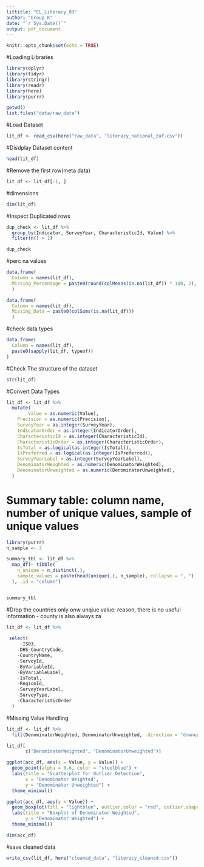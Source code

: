 ```yaml
---
littitle: "CL_Literacy_03"
author: "Group K"
date: "`r Sys.Date()`"
output: pdf_document
---
```


```r
knitr::opts_chunk$set(echo = TRUE)
```

#Loading Libraries
```r
library(dplyr)
library(tidyr)
library(stringr)
library(readr)
library(here)
library(purrr)

getwd()
list.files("data/raw_data")
```
#Load Dataset 
```r
lit_df <- read_csv(here("raw_data", "literacy_national_zaf.csv"))
```

#Disdplay Dataset content
```r
head(lit_df)
```

#Remove the first row(meta data)
```r
lit_df <- lit_df[-1, ]
```
#dimensions 
```r
dim(lit_df)
```

#Inspect Duplicated rows
```r
dup_check <- lit_df %>%
  group_by(Indicator, SurveyYear, CharacteristicId, Value) %>%
  filter(n() > 1)

dup_check

```

#perc na values
```r

data.frame(
  Column = names(lit_df),
  Missing_Percentage = paste0(round(colMeans(is.na(lit_df)) * 100, 2), "%")
  )

```

```r
data.frame(
  Column = names(lit_df),
  Missing_Data = paste0(colSums(is.na(lit_df)))
  )
```

#check data types
```r
data.frame(
  Column = names(lit_df),
  paste0(sapply(lit_df, typeof))
)

```
#Check The structure of the dataset 
```r
str(lit_df)

```

#Convert Data Types
```r
lit_df <- lit_df %>%
  mutate(
        Value = as.numeric(Value),
    Precision = as.numeric(Precision),
    SurveyYear = as.integer(SurveyYear),
    IndicatorOrder = as.integer(IndicatorOrder),
    CharacteristicId = as.integer(CharacteristicId),
    CharacteristicOrder = as.integer(CharacteristicOrder),
    IsTotal = as.logical(as.integer(IsTotal)),
    IsPreferred = as.logical(as.integer(IsPreferred)),
    SurveyYearLabel = as.integer(SurveyYearLabel),
    DenominatorWeighted = as.numeric(DenominatorWeighted),
    DenominatorUnweighted = as.numeric(DenominatorUnweighted),
  )
```
# Summary table: column name, number of unique values, sample of unique values
```r
library(purrr)
n_sample <- 3

summary_tbl <- lit_df %>%
  map_df(~ tibble(
    n_unique = n_distinct(.),
    sample_values = paste(head(unique(.), n_sample), collapse = ", ")
  ), .id = "column")


summary_tbl
```


#Drop the countries only onw unqiue value: reason, there is no useful information - county is also always za
```r
lit_df <- lit_df %>%
  
 select(
     -ISO3, 
    -DHS_CountryCode, 
    -CountryName, 
    -SurveyId,
    -ByVariableId, 
    -ByVariableLabel, 
    -IsTotal,
    -RegionId, 
    -SurveyYearLabel, 
    -SurveyType,
    -CharacteristicOrder
  )
```
#Missing Value Handling
```r


lit_df <- lit_df %>%
  fill(DenominatorWeighted, DenominatorUnweighted, .direction = "downup")

lit_df[
       c("DenominatorWeighted", "DenominatorUnweighted")]

```

```r
ggplot(acc_df, aes(x = Value, y = Value)) +
  geom_point(alpha = 0.6, color = "steelblue") +
  labs(title = "Scatterplot for Outlier Detection",
       x = "Denominator Weighted",
       y = "Denominator Unweighted") +
  theme_minimal()

ggplot(acc_df, aes(y = Value)) +
  geom_boxplot(fill = "lightblue", outlier.color = "red", outlier.shape = 16) +
  labs(title = "Boxplot of Denominator Weighted",
       y = "Denominator Weighted") +
  theme_minimal()

```

```r
dim(acc_df)
```

#save cleaned data
```r
write_csv(lit_df, here("cleaned_data", "literacy_cleaned.csv"))
```